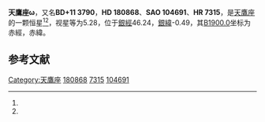 {{Starbox begin
| name = 天鷹座ω
}}
{{Starbox observe
| epoch = [[J2000.0|J2000.0]]
| constell = [[天鷹座|天鷹座]]<ref name=SIMBAD>{{cite web
 | url=http://simbad.u-strasbg.fr/simbad/sim-id?Ident=HR+7315
 | title =Pulsating variable Star
 | publisher=Centre de Données astronomiques de Strasbourg
 | work=SIMBAD
 | accessdate=2012-07-13}}</ref><ref name=DATA>{{cite web
 | url=http://vizier.u-strasbg.fr/viz-bin/VizieR-5?-out.add=.&-source=5050&-corr=PK=HR&-out.max=9999&HR=7315
 | title=VizieR Detailed Page
 | accessdate=2012-07-13
 | archive-date=2016-03-04
 | archive-url=https://web.archive.org/web/20160304213322/http://vizier.u-strasbg.fr/viz-bin/VizieR-5?-out.add=.&-source=5050&-corr=PK=HR&-out.max=9999&HR=7315
 | dead-url=no
 }}</ref>
| 星官 = 
| ra = {{RA|19|17|49}}<ref name=SIMBAD /><ref name=DATA />
| dec = {{DEC|+11|35|43}}<ref name=SIMBAD /><ref name=DATA />
| appmag_v = 5.28<ref name=SIMBAD /><ref name=DATA />
}}
{{Starbox character
| class = F0IV<ref name=SIMBAD /><ref name=DATA />
| b-v = 0.2<ref name=SIMBAD /><ref name=DATA />
| u-b = 0.22<ref name=SIMBAD /><ref name=DATA />
| r-i = <ref name=SIMBAD /><ref name=DATA />
| variable = 
}}
{{Starbox astrometry
| radial_v = 0.22
| prop_mo_ra = -14
| parallax = 0.014
| p_error = 
}}
{{Starbox catalog
| names =BD+11 3790，[[SAO星表|SAO]] 104691，[[HD星表|HD]] 180868，[[HR星表|HR]] 7315}}
{{Starbox reference |Simbad=HR+7315}}
{{Starbox end}}

'''天鷹座ω'''，又名'''BD+11 3790'''，'''HD 180868'''、'''SAO 104691'''、'''HR 7315'''，是[[天鷹座|天鷹座]]的一颗恒星<ref name=SIMBAD /><ref name=DATA />，视星等为5.28，位于[[銀道座標系|銀經]]46.24，[[銀道座標系|銀緯]]-0.49，其[[B1900.0|B1900.0]]坐标为赤經{{RA|19|13|7.3}}，赤緯{{DEC|+11|-0.49|54}}。

== 参考文献 ==
{{reflist}}

{{star-stub}}

{{天鷹座恒星}}
[[Category:天鷹座|Category:天鷹座]]
[[Category:HD和HDE天體|180868]]
[[Category:HR天體|7315]]
[[Category:SAO天體|104691]]